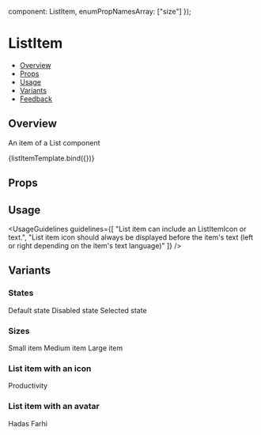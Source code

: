 
  component: ListItem,
  enumPropNamesArray: ["size"]
});

<Meta
  title="Navigation/List/ListItem"
  component={ListItem}
  argTypes={metaSettings.argTypes}
  decorators={metaSettings.decorators}
/>

<!--- Component template -->


<!--- Component documentation -->

# ListItem

- [Overview](#overview)
- [Props](#props)
- [Usage](#usage)
- [Variants](#variants)
- [Feedback](#feedback)

## Overview

An item of a List component

<Canvas>
  <Story name="Overview" args={{ children: "List item" }}>
    {listItemTemplate.bind({})}
  </Story>
</Canvas>

## Props

<ArgsTable story="Overview" />

## Usage

<UsageGuidelines
  guidelines={[
    "List item can include an ListItemIcon or text.",
    "List item icon should always be displayed before the item's text (left or right depending on the item's text language)"
  ]}
/>

## Variants

### States

<Canvas>
  <Story name="States">
    <ListItem>Default state</ListItem>
    <ListItem disabled>Disabled state</ListItem>
    <ListItem selected>Selected state</ListItem>
  </Story>
</Canvas>

### Sizes

<Canvas>
  <Story name="Sizes">
    <ListItem size={ListItem.sizes.SMALL}>Small item</ListItem>
    <ListItem size={ListItem.sizes.MEDIUM}>Medium item</ListItem>
    <ListItem size={ListItem.sizes.LARGE}>Large item</ListItem>
  </Story>
</Canvas>

### List item with an icon

<Canvas>
  <Story name="List item with an icon">
    <ListItem>
      <ListItemIcon icon={Send} />
      Productivity
    </ListItem>
  </Story>
</Canvas>

### List item with an avatar

<Canvas>
  <Story name="List item with an avatar">
    <ListItem>
      <ListItemAvatar src={person1} />
      Hadas Farhi
    </ListItem>
  </Story>
</Canvas>
